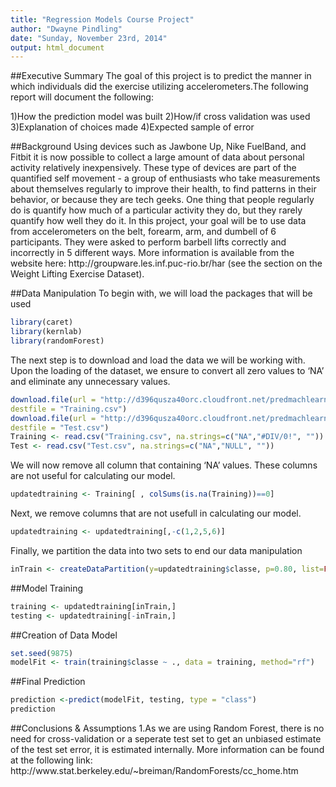 ```yaml
---
title: "Regression Models Course Project"
author: "Dwayne Pindling"
date: "Sunday, November 23rd, 2014"
output: html_document
---
```


##Executive Summary
The goal of this project is to predict the manner in which individuals did the exercise utilizing accelerometers.The following report will document the following:

1)How the prediction model was built 
2)How/if cross validation was used
3)Explanation of choices made
4)Expected sample of error

##Background
Using devices such as Jawbone Up, Nike FuelBand, and Fitbit it is now possible to collect a large amount of data about personal activity relatively inexpensively. These type of devices are part of the quantified self movement - a group of enthusiasts who take measurements about themselves regularly to improve their health, to find patterns in their behavior, or because they are tech geeks. One thing that people regularly do is quantify how much of a particular activity they do, but they rarely quantify how well they do it. In this project, your goal will be to use data from accelerometers on the belt, forearm, arm, and dumbell of 6 participants. They were asked to perform barbell lifts correctly and incorrectly in 5 different ways. More information is available from the website here: http://groupware.les.inf.puc-rio.br/har (see the section on the Weight Lifting Exercise Dataset). 



##Data Manipulation
To begin with, we will load the packages that will be used

```r
library(caret)
library(kernlab)
library(randomForest)
```
The next step is to download and load the data we will be working with.
Upon the loading of the dataset, we ensure to convert all zero values to 'NA' and eliminate any unnecessary values.

```r
download.file(url = "http://d396qusza40orc.cloudfront.net/predmachlearn/pml-training.csv", 
destfile = "Training.csv")
download.file(url = "http://d396qusza40orc.cloudfront.net/predmachlearn/pml-testing.csv", 
destfile = "Test.csv")
Training <- read.csv("Training.csv", na.strings=c("NA","#DIV/0!", ""))
Test <- read.csv("Test.csv", na.strings=c("NA","NULL", ""))
```

We will now remove all column that containing 'NA' values. 
These columns are not useful for calculating  our model.

```r
updatedtraining <- Training[ , colSums(is.na(Training))==0]
```


Next, we remove columns that are not usefull in calculating our model.

```r
updatedtraining <- updatedtraining[,-c(1,2,5,6)]
```


Finally, we partition the data into two sets to end our data manipulation

```r
inTrain <- createDataPartition(y=updatedtraining$classe, p=0.80, list=FALSE)
```


##Model Training

```r
training <- updatedtraining[inTrain,]
testing <- updatedtraining[-inTrain,]
```



##Creation of Data Model

```r
set.seed(9875)
modelFit <- train(training$classe ~ ., data = training, method="rf")
```


##Final Prediction
```r
prediction <-predict(modelFit, testing, type = "class")
prediction
```

##Conclusions & Assumptions
1.As we are using Random Forest, there is no need for cross-validation or a seperate test set to get an unbiased estimate of the test set error, it is estimated internally.
More information can be found at the following link: http://www.stat.berkeley.edu/~breiman/RandomForests/cc_home.htm

